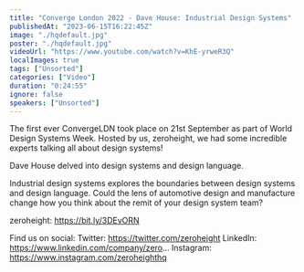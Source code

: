 ```yaml
---
title: "Converge London 2022 - Dave House: Industrial Design Systems"
publishedAt: "2023-06-15T16:22:45Z"
image: "./hqdefault.jpg"
poster: "./hqdefault.jpg"
videoUrl: "https://www.youtube.com/watch?v=KhE-yrweR3Q"
localImages: true
tags: ["Unsorted"]
categories: ["Video"]
duration: "0:24:55"
ignore: false
speakers: ["Unsorted"]
---
```


The first ever ConvergeLDN took place on 21st September as part of World Design Systems Week. Hosted by us, zeroheight, we had some incredible experts talking all about design systems!

Dave House delved into design systems and design language.

Industrial design systems explores the boundaries between design systems and design language. Could the lens of automotive design and manufacture change how you think about the remit of your design system team?

zeroheight: https://bit.ly/3DEvORN

Find us on social:
Twitter: https://twitter.com/zeroheight
LinkedIn: https://www.linkedin.com/company/zero...
Instagram: https://www.instagram.com/zeroheighthq
